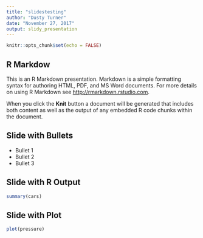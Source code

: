 ```yaml
---
title: "slidestesting"
author: "Dusty Turner"
date: "November 27, 2017"
output: slidy_presentation
---
```


```r
knitr::opts_chunk$set(echo = FALSE)
```

## R Markdow

This is an R Markdown presentation. Markdown is a simple formatting syntax for authoring HTML, PDF, and MS Word documents. For more details on using R Markdown see <http://rmarkdown.rstudio.com>.

When you click the **Knit** button a document will be generated that includes both content as well as the output of any embedded R code chunks within the document.

## Slide with Bullets

- Bullet 1
- Bullet 2
- Bullet 3

## Slide with R Output

```r
summary(cars)
```

## Slide with Plot

```r
plot(pressure)
```

